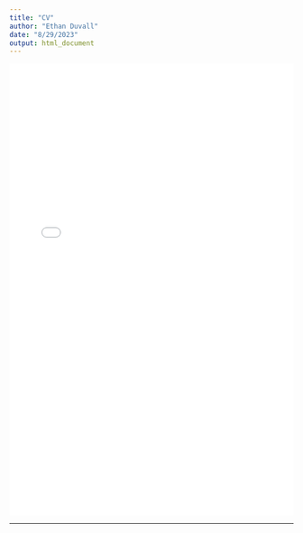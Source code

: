 ```yaml
---
title: "CV"
author: "Ethan Duvall"
date: "8/29/2023"
output: html_document
---
```


![](cv/CV_Duvall_Ethan.pdf){width=100% height=800}

------------------------------------------------------
